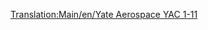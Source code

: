 [[Translation:Main/en/Yate Aerospace YAC 1-11]]
{{Template:Avion/Fr
|Nom=Yate Aerospace YAC 1-11
|Image=[[File:en/BritishAerospaceBAC1-11.png|Yate Aerospace YAC 1-11]]
|Coût=32 812 (65 624)
|Vitesse=947 km/h (592 MPH)
|Entretien=3 796 (7 592)
|Conception=1963
|Vie=22
|Capacité=95 passagers & 10 sacs de courrier
|Description=Un petit avion avec de faibles coûts de maintenance.
|Réalité=[http://www.wikipedia.org/wiki/fr:BAC One-Eleven British Aerospace BAC 1-11]
}}